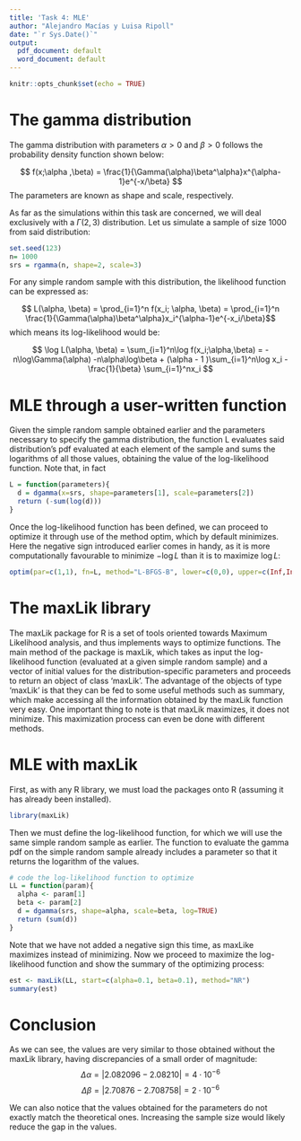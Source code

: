 ---
title: 'Task 4: MLE'
author: "Alejandro Macías y Luisa Ripoll"
date: "`r Sys.Date()`"
output:
  pdf_document: default
  word_document: default
---

```{r setup, include=FALSE}
knitr::opts_chunk$set(echo = TRUE)
```

# The gamma distribution

The gamma distribution with parameters $\alpha > 0$ and $\beta > 0$ follows the probability density function shown below: 

$$ f(x;\alpha ,\beta) = \frac{1}{\Gamma(\alpha)\beta^\alpha}x^{\alpha-1}e^{-x/\beta} $$
The parameters are known as shape and scale, respectively. 

As far as the simulations within this task are concerned, we will deal exclusively with a $\Gamma(2, 3)$ distribution.
Let us simulate a sample of size 1000 from said distribution:


```{r cars}
set.seed(123)
n= 1000
srs = rgamma(n, shape=2, scale=3)
```

For any simple random sample with this distribution, the likelihood function can be expressed as:

$$ L(\alpha, \beta) = \prod_{i=1}^n f(x_i; \alpha, \beta) = \prod_{i=1}^n \frac{1}{\Gamma(\alpha)\beta^\alpha}x_i^{\alpha-1}e^{-x_i/\beta}$$
which means its log-likelihood would be:


$$ \log L(\alpha, \beta) = \sum_{i=1}^n\log f(x_i;\alpha,\beta) = -n\log\Gamma(\alpha) -n\alpha\log\beta + (\alpha - 1 )\sum_{i=1}^n\log x_i - \frac{1}{\beta} \sum_{i=1}^nx_i   $$

# MLE through a user-written function

Given the simple random sample obtained earlier and the parameters necessary to specify the gamma distribution, the function L evaluates said distribution's pdf evaluated at each element of the sample and sums the logarithms of all those values, obtaining the value of the log-likelihood function. Note that, in fact 

```{r}
L = function(parameters){
  d = dgamma(x=srs, shape=parameters[1], scale=parameters[2])
  return (-sum(log(d)))
}
```

Once the log-likelihood function has been defined, we can proceed to optimize it through use of the method optim, which by default minimizes. Here the negative sign introduced earlier comes in handy, as it is more computationally favourable to minimize $-\log L$ than it is to maximize $\log L$:

```{r}
optim(par=c(1,1), fn=L, method="L-BFGS-B", lower=c(0,0), upper=c(Inf,Inf))$par
```


# The maxLik library

The maxLik package for R is a set of tools oriented towards Maximum Likelihood analysis, and thus implements ways to optimize functions. 
The main method of the package is maxLik, which takes as input the log-likelihood function (evaluated at a given simple random sample) and a vector of initial values for the distribution-specific parameters and proceeds to return an object of class 'maxLik'. The advantage of the objects of type 'maxLik' is that they can be fed to some useful methods such as summary, which make accessing all the information obtained by the maxLik function very easy. One important thing to note is that maxLik maximizes, it does not minimize. This maximization process can even be done with different methods. 





# MLE with maxLik
First, as with any R library, we must load the packages onto R (assuming it has already been installed).

```{r}
library(maxLik)
```

Then we must define the log-likelihood function, for which we will use the same simple random sample as earlier. The function to evaluate the gamma pdf on the simple random sample already includes a parameter so that it returns the logarithm of the values. 

```{r}
# code the log-likelihood function to optimize
LL = function(param){
  alpha <- param[1]
  beta <- param[2]
  d = dgamma(srs, shape=alpha, scale=beta, log=TRUE)
  return (sum(d)) 
}
```

Note that we have not added a negative sign this time, as maxLike maximizes instead of minimizing.
Now we proceed to maximize the log-likelihood function and show the summary of the optimizing process:

```{r}
est <- maxLik(LL, start=c(alpha=0.1, beta=0.1), method="NR")
summary(est)
```
# Conclusion

As we can see, the values are very similar to those obtained without the maxLik library, having discrepancies of a small order of magnitude:
$$ \Delta \alpha = |2.082096 - 2.08210|=4\cdot 10^{-6}$$
$$ \Delta \beta = |2.70876 - 2.708758| = 2 \cdot 10^{-6}$$

We can also notice that the values obtained for the parameters do not exactly match the theoretical ones. Increasing the sample size would likely reduce the gap in the values.

